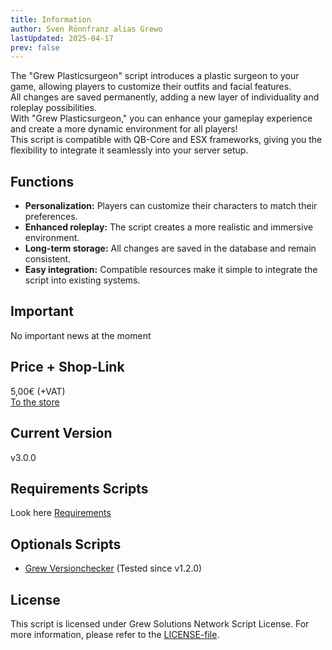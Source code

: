 ```yaml
---
title: Information
author: Sven Rönnfranz alias Grewo
lastUpdated: 2025-04-17
prev: false
---
```


The "Grew Plasticsurgeon" script introduces a plastic surgeon to your game, allowing players to customize their outfits and facial features.<br/>
All changes are saved permanently, adding a new layer of individuality and roleplay possibilities.<br/>
With "Grew Plasticsurgeon," you can enhance your gameplay experience and create a more dynamic environment for all players!<br/>
This script is compatible with QB-Core and ESX frameworks, giving you the flexibility to integrate it seamlessly into your server setup.

## Functions
* **Personalization:** Players can customize their characters to match their preferences.
* **Enhanced roleplay:** The script creates a more realistic and immersive environment.
* **Long-term storage:** All changes are saved in the database and remain consistent.
* **Easy integration:** Compatible resources make it simple to integrate the script into existing systems.

## Important
No important news at the moment

## Price + Shop-Link
5,00€ (+VAT)<br/>
<a href="https://store.grew-solutions.de/package/5571869" target="_blank">To the store</a>

## Current Version
v3.0.0

## Requirements Scripts
Look here [Requirements](/grew_plasticsurgeon/required)

## Optionals Scripts
* <a href="/grew_versionchecker/readme" target="_blank">Grew Versionchecker</a> (Tested since v1.2.0)

## License
This script is licensed under Grew Solutions Network Script License. For more information, please refer to the [LICENSE-file](/grew_plasticsurgeon/license).
